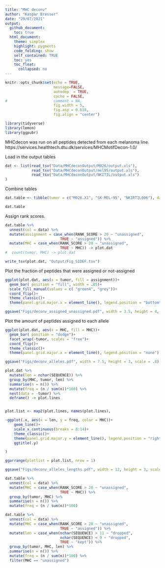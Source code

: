 ```yaml
---
title: "MHC deconv"
author: "Kaspar Bresser"
date: "29/07/2021"
output: 
  github_document:
    toc: true
  html_document: 
    theme: simplex
    highlight: pygments
    code_folding: show
    self_contained: TRUE
    toc: yes
    toc_float:
      collapsed: no
---
```


```r
knitr::opts_chunk$set(echo = TRUE,
                      message=FALSE,
                      autodep  = TRUE,
                      cache = FALSE,
#                     comment = NA,
                      fig.width = 5,
                      fig.asp = 0.618,
                      fig.align = "center")

```


```r
library(tidyverse)
library(lemon)
library(ggpubr)
```

MHCdecon was run on all peptides detected from each melanoma line. https://services.healthtech.dtu.dk/services/MHCMotifDecon-1.0/


Load in the output tables

```r
dat <- list(read_tsv("Data/MHCdeconOutput/M026/output.xls"),
            read_tsv("Data/MHCdeconOutput/mel95/output.xls"),
            read_tsv("Data/MHCdeconOutput/NKITIL/output.xls")
)
```


Combine tables

```r
dat.table <- tibble(tumor = c("M026.X1", "SK-MEL-95", "NKIRTIL006"), data = dat)

dat.table
```


Assign rank scores. 

```r
dat.table %>% 
  unnest(col = data) %>% 
  mutate(assignment = case_when(RANK_SCORE > 20 ~ "unassigned",
                         TRUE ~ "assigned")) %>% 
  mutate(MHC = case_when(RANK_SCORE > 20 ~ "unassigned",
                         TRUE ~ MHC)) -> plot.dat 
#  count(tumor, MHC) -> plot.dat 

write_tsv(plot.dat, "Output/Fig_S1DEF.tsv")
```

Plot the fraction of peptides that were assigned or not-assigned

```r
ggplot(plot.dat, aes(x = tumor, fill = assignment))+
  geom_bar( position = "fill", width = .85)+
  scale_fill_manual(values = c( "green4", "grey"))+
  coord_flip()+
  theme_classic()+
  theme(panel.grid.major.x = element_line(), legend.position = "bottom")

ggsave("Figs/deconv_assigned_unassigned.pdf", width = 3.5, height = 4, scale = .8)
```


Plot the amount of peptides assigned to each allele

```r
ggplot(plot.dat, aes(x = MHC, fill = MHC))+
  geom_bar( position = "dodge")+
  facet_wrap(~tumor, scales = "free")+
  coord_flip()+
  theme_classic()+
  theme(panel.grid.major.x = element_line(), legend.position = "none")

ggsave("Figs/deconv_alleles.pdf", width = 7.5, height = 3, scale = .8)
```



```r
plot.dat %>% 
  mutate(len = nchar(SEQUENCE)) %>% 
  group_by(MHC, tumor, len) %>% 
  summarise(n = n()) %>% 
  mutate(freq = (n / sum(n))*100) %>% 
  nest(data = -tumor) %>% 
  deframe() -> plot.lines


plot.list <- map2(plot.lines, names(plot.lines),

~ggplot(.x, aes(x = len, y = freq, color = MHC))+
    geom_line()+
    scale_x_continuous(breaks = 8:14)+
    theme_classic()+
    theme(panel.grid.major.y = element_line(), legend.position = "right")+
    ggtitle(.y)

)

ggarrange(plotlist = plot.list, nrow = 1)

ggsave("Figs/deconv_alleles_lengths.pdf", width = 12, height = 3, scale = .8)
```





```r
dat.table %>% 
  unnest(col = data) %>% 
  mutate(MHC = case_when(RANK_SCORE > 20 ~ "unassigned",
                         TRUE ~ MHC)) %>% 
  group_by(tumor, MHC) %>% 
  summarise(n = n()) %>% 
  mutate(freq = (n / sum(n))*100)
```


```r
dat.table %>% 
  unnest(col = data) %>% 
  mutate(MHC = case_when(RANK_SCORE > 20 ~ "unassigned",
                         TRUE ~ "assigned")) %>% 
  mutate(len = case_when(nchar(SEQUENCE) > 11 ~ "dropped",
                         nchar(SEQUENCE) < 9 ~ "dropped",
                         TRUE ~ "kept")) %>% 
  group_by(tumor, MHC, len) %>% 
  summarise(n = n()) %>% 
  mutate(freq = (n / sum(n))*100) %>% 
  filter(MHC == "unassigned")
```

